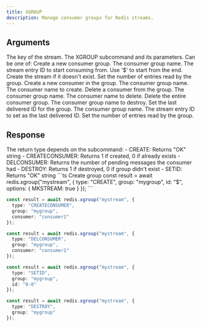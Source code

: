 ```yaml
---
title: XGROUP
description: Manage consumer groups for Redis streams.
---
```


## Arguments

<ParamField body="key" type="string" required>
  The key of the stream.
</ParamField>

<ParamField body="subcommand" type="object" required>
  The XGROUP subcommand and its parameters. Can be one of:
  
  <ParamField body="CREATE">
    <ParamField body="type" type="'CREATE'" required>
      Create a new consumer group.
    </ParamField>
    <ParamField body="group" type="string" required>
      The consumer group name.
    </ParamField>
    <ParamField body="id" type="string | '$'" required>
      The stream entry ID to start consuming from. Use '$' to start from the end.
    </ParamField>
    <ParamField body="options">
      <ParamField body="MKSTREAM" type="boolean">
        Create the stream if it doesn't exist.
      </ParamField>
      <ParamField body="ENTRIESREAD" type="number">
        Set the number of entries read by the group.
      </ParamField>
    </ParamField>
  </ParamField>

  <ParamField body="CREATECONSUMER">
    <ParamField body="type" type="'CREATECONSUMER'" required>
      Create a new consumer in the group.
    </ParamField>
    <ParamField body="group" type="string" required>
      The consumer group name.
    </ParamField>
    <ParamField body="consumer" type="string" required>
      The consumer name to create.
    </ParamField>
  </ParamField>

  <ParamField body="DELCONSUMER">
    <ParamField body="type" type="'DELCONSUMER'" required>
      Delete a consumer from the group.
    </ParamField>
    <ParamField body="group" type="string" required>
      The consumer group name.
    </ParamField>
    <ParamField body="consumer" type="string" required>
      The consumer name to delete.
    </ParamField>
  </ParamField>

  <ParamField body="DESTROY">
    <ParamField body="type" type="'DESTROY'" required>
      Delete the entire consumer group.
    </ParamField>
    <ParamField body="group" type="string" required>
      The consumer group name to destroy.
    </ParamField>
  </ParamField>

  <ParamField body="SETID">
    <ParamField body="type" type="'SETID'" required>
      Set the last delivered ID for the group.
    </ParamField>
    <ParamField body="group" type="string" required>
      The consumer group name.
    </ParamField>
    <ParamField body="id" type="string | '$'" required>
      The stream entry ID to set as the last delivered ID.
    </ParamField>
    <ParamField body="options">
      <ParamField body="ENTRIESREAD" type="number">
        Set the number of entries read by the group.
      </ParamField>
    </ParamField>
  </ParamField>
</ParamField>

## Response

<ResponseField>
  The return type depends on the subcommand:
  - CREATE: Returns "OK" string
  - CREATECONSUMER: Returns 1 if created, 0 if already exists
  - DELCONSUMER: Returns the number of pending messages the consumer had
  - DESTROY: Returns 1 if destroyed, 0 if group didn't exist
  - SETID: Returns "OK" string
</ResponseField>

<RequestExample>
```ts Create group
const result = await redis.xgroup("mystream", {
  type: "CREATE",
  group: "mygroup",
  id: "$",
  options: { MKSTREAM: true }
});
```

```ts Create consumer
const result = await redis.xgroup("mystream", {
  type: "CREATECONSUMER",
  group: "mygroup",
  consumer: "consumer1"
});
```

```ts Delete consumer
const result = await redis.xgroup("mystream", {
  type: "DELCONSUMER", 
  group: "mygroup",
  consumer: "consumer1"
});
```

```ts Set group ID
const result = await redis.xgroup("mystream", {
  type: "SETID",
  group: "mygroup", 
  id: "0-0"
});
```

```ts Destroy group
const result = await redis.xgroup("mystream", {
  type: "DESTROY",
  group: "mygroup"
});
```
</RequestExample>